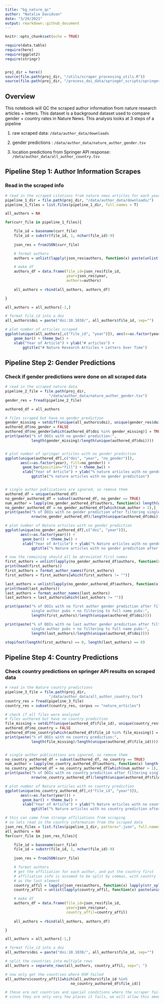 ```yaml
---
title: "bg_nature_qc"
author: "Natalie Davidson"
date: "3/29/2021"
output: rmarkdown::github_document
---
```


```r
knitr::opts_chunk$set(echo = TRUE)

require(data.table)
require(here)
require(ggplot2)
require(stringr)


proj_dir = here()
source(file.path(proj_dir, "/utils/scraper_processing_utils.R"))
source(file.path(proj_dir, "/process_doi_data/springer_scripts/springer_scrape_utils.R"))

```


## Overview

This notebook will QC the scraped author information from nature research articles + letters.
This dataset is a background dataset used to compare gender + country rates in Nature News.
This analysis looks at 3 steps of a pipeline

1. raw scraped data: `/data/author_data/downloads`

2. gender predictions : `/data/author_data/nature_author_gender.tsv`

3. location predictions from Springer API response: `/data/author_data/all_author_country.tsv`


## Pipeline Step 1: Author Information Scrapes

### Read in the scraped info

```r

# read in the scraped citations from nature news articles for each year
pipeline_1_dir = file.path(proj_dir, "/data/author_data/downloads/")
pipeline_1_files = list.files(pipeline_1_dir, full.names = T)

all_authors = NA

for(curr_file in pipeline_1_files){

    file_id = basename(curr_file)
    file_id = substr(file_id, 1, nchar(file_id)-9)
    
    json_res = fromJSON(curr_file)

    # format authors
    authors = unlist(lapply(json_res$authors, function(x) paste(unlist(x$name), collapse="; ")))

    # make df
    authors_df = data.frame(file_id=json_res$file_id,
                            year=json_res$year,
                            authors=authors)
    
    all_authors = rbind(all_authors, authors_df)

}

all_authors = all_authors[-1,]

# format file_id into a doi
all_authors$doi = paste("doi:10.1038/", all_authors$file_id, sep="")

# plot number of articles scraped
ggplot(unique(all_authors[,c("file_id", "year")]), aes(x=as.factor(year))) +
    geom_bar() + theme_bw() +
    xlab("Year of Article") + ylab("# articles") +
        ggtitle("# Nature Research Articles + Letters Over Time")

```



## Pipeline Step 2: Gender Predictions

### Check if gender predictions were done on all scraped data

```r


# read in the scraped nature data
pipeline_2_file = file.path(proj_dir,
                    "/data/author_data/nature_author_gender.tsv")
gender_res = fread(pipeline_2_file)

authored_df = all_authors

# files scraped but have no gender prediction
gender_missing = setdiff(unique(all_authors$doi), unique(gender_res$doi))
authored_df$no_gender = FALSE
authored_df$no_gender[which(authored_df$doi %in% gender_missing)] = TRUE
print(paste("% of DOIs with no gender prediction:", 
            length(gender_missing)/length(unique(authored_df$doi))))


# plot number of springer articles with no gender prediction
ggplot(unique(authored_df[,c("doi", "year", "no_gender")]), 
       aes(x=as.factor(year), fill=no_gender)) +
        geom_bar(position="fill") + theme_bw() +
        xlab("Year of Article") + ylab("% nature articles with no gender prediction") +
            ggtitle("% nature articles with no gender prediction")


# single author publications are ignored, so remove them
authored_df = unique(authored_df)
no_gender_authored_df = subset(authored_df, no_gender == TRUE)
num_author = lapply(no_gender_authored_df$authors, function(x) length(grep(";", x))+1)
no_gender_authored_df = no_gender_authored_df[which(num_author > 1),]
print(paste("% of DOIs with no gender prediction after filtering single author pubs:", 
            nrow(no_gender_authored_df)/length(unique(authored_df$doi))))

# plot number of Nature articles with no gender prediction
ggplot(unique(no_gender_authored_df[,c("doi", "year")]), 
       aes(x=as.factor(year))) +
        geom_bar() + theme_bw() +
        xlab("Year of Article") + ylab("% Nature articles with no gender prediction") +
            ggtitle("% Nature articles with no gender prediction after filtering for multi-author")

# now the remaining should all be abreviated first names
first_authors = unlist(lapply(no_gender_authored_df$authors, function(x) unlist(str_split(x, "; "))[1]))
print(head(first_authors))
first_authors = format_author_names(first_authors)
first_authors = first_authors[which(first_authors != "")]

last_authors = unlist(lapply(no_gender_authored_df$authors, function(x) rev(unlist(str_split(x, "; ")))[1]))
print(head(last_authors))
last_authors = format_author_names(last_authors)
last_authors = last_authors[which(last_authors != "")]

print(paste("% of DOIs with no first author gender prediction after filtering
            single author pubs + no filtering to full name pubs:", 
            length(first_authors)/length(unique(authored_df$doi))))

print(paste("% of DOIs with no last author gender prediction after filtering
            single author pubs + no filtering to full name pubs:", 
            length(last_authors)/length(unique(authored_df$doi))))

stopifnot(length(first_authors) == 0, length(last_authors) == 0)


```


## Pipeline Step 4: Country Predictions

### Check country predictions on springer API results on scraped data

```r


# read in the Nature country predictions
pipeline_3_file = file.path(proj_dir,
                    "/data/author_data/all_author_country.tsv")
country_res = fread(pipeline_3_file)
country_res = subset(country_res, corpus == "nature_articles")

# check if all files were analyzed
# files authored but have no country prediction
file_missing = setdiff(unique(authored_df$file_id), unique(country_res$file_id))
authored_df$no_country = FALSE
authored_df$no_country[which(authored_df$file_id %in% file_missing)] = TRUE
print(paste("% of DOIs with no country prediction:", 
            length(file_missing)/length(unique(authored_df$file_id))))


# single author publications are ignored, so remove them
no_country_authored_df = subset(authored_df, no_country == TRUE)
num_author = lapply(no_country_authored_df$authors, function(x) length(grep(";", x))+1)
no_country_authored_df = no_country_authored_df[which(num_author > 1),]
print(paste("% of DOIs with no country prediction after filtering single author pubs:", 
            nrow(no_country_authored_df)/length(unique(authored_df$file_id))))

# plot number of Nature articles with no country prediction
ggplot(unique(no_country_authored_df[,c("file_id", "year")]), 
       aes(x=as.factor(year))) +
        geom_bar() + theme_bw() +
        xlab("Year of Article") + ylab("% Nature articles with no country prediction") +
            ggtitle("% Nature articles with no country prediction after filtering for multi-author")

# this can come from strange affiliations from scraping
# so lets read in the country information from the scraped data
json_res_files = list.files(pipeline_1_dir, pattern=".json", full.names = TRUE)
all_authors = NA
for(curr_file in json_res_files){

    file_id = basename(curr_file)
    file_id = substr(file_id, 1, nchar(file_id)-9)
    
    json_res = fromJSON(curr_file)

    # format authors
    # get the affiliation for each author, and put the country first
    # affiliation info is assumed to be split by commas, with country
    # as the last element
    country_affil = lapply(json_res$authors, function(x) lapply(str_split(unlist(x$affiliation), ", "), function(x) rev(x)[[1]]))
    country_affil = unlist(lapply(country_affil, function(x) paste(unique(unlist(x)), collapse="; ")))

    # make df
    authors_df = data.frame(file_id=json_res$file_id,
                            year=json_res$year,
                            country_affil=country_affil)
    
    all_authors = rbind(all_authors, authors_df)

}

all_authors = all_authors[-1,]

# format file_id into a doi
all_authors$doi = paste("doi:10.1038/", all_authors$file_id, sep="")

# split the countries into multiple rows
all_authors = separate_rows(all_authors, country_affil, sep="; ")

# now only get the countries where OSM failed
all_authors$country_affil[which(all_authors$file_id %in% 
                              no_country_authored_df$file_id)]

# these are not countries and special conditions where the scraper fails
# since they are only very few places it fails, we will allow this amount of error
```